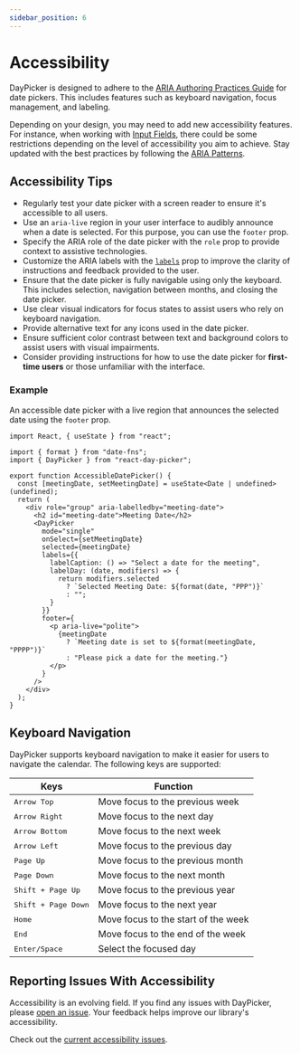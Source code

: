 ```yaml
---
sidebar_position: 6
---
```


# Accessibility

DayPicker is designed to adhere to the [ARIA Authoring Practices Guide](https://www.w3.org/WAI/ARIA/apg/patterns/dialog-modal/examples/datepicker-dialog/) for date pickers. This includes features such as keyboard navigation, focus management, and labeling.

Depending on your design, you may need to add new accessibility features. For instance, when working with [Input Fields](../advanced-guides/input-fields), there could be some restrictions depending on the level of accessibility you aim to achieve. Stay updated with the best practices by following the [ARIA Patterns](https://www.w3.org/WAI/ARIA/apg/patterns/).

## Accessibility Tips

- Regularly test your date picker with a screen reader to ensure it's accessible to all users.
- Use an `aria-live` region in your user interface to audibly announce when a date is selected. For this purpose, you can use the `footer` prop.
- Specify the ARIA role of the date picker with the `role` prop to provide context to assistive technologies.
- Customize the ARIA labels with the [`labels`](../api/interfaces/PropsBase.md#labels) prop to improve the clarity of instructions and feedback provided to the user.
- Ensure that the date picker is fully navigable using only the keyboard. This includes selection, navigation between months, and closing the date picker.
- Use clear visual indicators for focus states to assist users who rely on keyboard navigation.
- Provide alternative text for any icons used in the date picker.
- Ensure sufficient color contrast between text and background colors to assist users with visual impairments.
- Consider providing instructions for how to use the date picker for **first-time users** or those unfamiliar with the interface.

### Example

An accessible date picker with a live region that announces the selected date using the `footer` prop.

```tsx title="./AccessibleDatePicker.tsx"
import React, { useState } from "react";

import { format } from "date-fns";
import { DayPicker } from "react-day-picker";

export function AccessibleDatePicker() {
  const [meetingDate, setMeetingDate] = useState<Date | undefined>(undefined);
  return (
    <div role="group" aria-labelledby="meeting-date">
      <h2 id="meeting-date">Meeting Date</h2>
      <DayPicker
        mode="single"
        onSelect={setMeetingDate}
        selected={meetingDate}
        labels={{
          labelCaption: () => "Select a date for the meeting",
          labelDay: (date, modifiers) => {
            return modifiers.selected
              ? `Selected Meeting Date: ${format(date, "PPP")}`
              : "";
          }
        }}
        footer={
          <p aria-live="polite">
            {meetingDate
              ? `Meeting date is set to ${format(meetingDate, "PPPP")}`
              : "Please pick a date for the meeting."}
          </p>
        }
      />
    </div>
  );
}
```

<BrowserWindow>
  <Examples.AccessibleDatePicker />
</BrowserWindow>

## Keyboard Navigation

DayPicker supports keyboard navigation to make it easier for users to navigate the calendar. The following keys are supported:

| Keys                         | Function                            |
| ---------------------------- | ----------------------------------- |
| <kbd>Arrow Top</kbd>         | Move focus to the previous week     |
| <kbd>Arrow Right</kbd>       | Move focus to the next day          |
| <kbd>Arrow Bottom</kbd>      | Move focus to the next week         |
| <kbd>Arrow Left</kbd>        | Move focus to the previous day      |
| <kbd>Page Up</kbd>           | Move focus to the previous month    |
| <kbd>Page Down</kbd>         | Move focus to the next month        |
| <kbd>Shift + Page Up</kbd>   | Move focus to the previous year     |
| <kbd>Shift + Page Down</kbd> | Move focus to the next year         |
| <kbd>Home</kbd>              | Move focus to the start of the week |
| <kbd>End</kbd>               | Move focus to the end of the week   |
| <kbd>Enter/Space</kbd>       | Select the focused day              |

## Reporting Issues With Accessibility

Accessibility is an evolving field. If you find any issues with DayPicker, please [open an issue](https://github.com/gpbl/react-day-picker/issues/new/choose). Your feedback helps improve our library's accessibility.

Check out the [current accessibility issues](https://github.com/gpbl/react-day-picker/issues?q=is%3Aopen+label%3Aaccessibility+sort%3Aupdated-desc).
